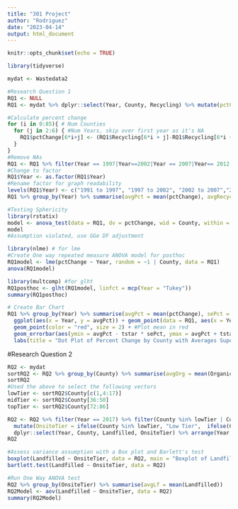 ---
title: "301 Project"
author: "Rodriguez"
date: "2023-04-14"
output: html_document
---

```{r setup, include=FALSE}
knitr::opts_chunk$set(echo = TRUE)
```

```{r}
library(tidyverse)
```

```{r}
mydat <- Wastedata2
```

```{r}
#Research Question 1
RQ1 <- NULL
RQ1 <- mydat %>% dplyr::select(Year, County, Recycling) %>% mutate(pctChange = 0) %>% arrange(County) %>% filter(Year == 1991 | Year == 1997|Year==2002|Year == 2007|Year== 2012| Year==2017) # Create a dataframe for this question

#Calculate percent change
for (i in 0:85){ # Num Counties
  for (j in 2:6) { #Num Years, skip over first year as it's NA
    RQ1$pctChange[6*i+j] <- (RQ1$Recycling[6*i + j]-RQ1$Recycling[6*i + j-1])/RQ1$Recycling[6*i + j-1] * 100
  }
}
#Remove NAs
RQ1 <- RQ1 %>% filter(Year == 1997|Year==2002|Year == 2007|Year== 2012| Year==2017)
#Change to factor
RQ1$Year <- as.factor(RQ1$Year)
#Rename factor for graph readability
levels(RQ1$Year) <- c("1991 to 1997", "1997 to 2002", "2002 to 2007","2007 to 2012","2012 to 2017") 
RQ1 %>% group_by(Year) %>% summarise(avgPct = mean(pctChange), avgRecycling = mean(Recycling)) #Exploratory Data Analysis

```

```{r}
#Testing Sphericity
library(rstatix)
model <- anova_test(data = RQ1, dv = pctChange, wid = County, within = Year)
model
#Assumption violated, use GGe DF adjustment
```

```{r}
library(nlme) # for lme
#Create One way repeated measure ANOVA model for posthoc
RQ1model <- lme(pctChange ~ Year, random = ~1 | County, data = RQ1) 
anova(RQ1model)

library(multcomp) #for glht
RQ1posthoc <- glht(RQ1model, linfct = mcp(Year = "Tukey"))
summary(RQ1posthoc)
```



```{r}
# Create Bar Chart
RQ1 %>% group_by(Year) %>% summarise(avgPct = mean(pctChange), sePct = sd(pctChange)/ sqrt(length(pctChange)), tstar = qt(1-0.05/2, length(pctChange)-1)) %>%#Calculate Error bars
  ggplot(aes(x = Year, y = avgPct)) + geom_point(data = RQ1, aes(x = Year, y = pctChange), position = position_jitter(.3))  + #plot County points, and jitter
  geom_point(color = "red", size = 2) + #Plot mean in red
  geom_errorbar(aes(ymin = avgPct - tstar * sePct, ymax = avgPct + tstar * sePct), color = "red") + #Plot Error Bars in red
  labs(title = "Dot Plot of Percent Change by County with Averages Superimposed in Red", y = "Percent Change", x = "Year Range")

```

#Research Question 2
```{r}
RQ2 <- mydat
sortRQ2 <- RQ2 %>% group_by(County) %>% summarise(avgOrg = mean(Organics), avgOnSite = mean(Onsite), avgWTE = mean(WTE), avgLandf = mean(Landfilled)) %>% arrange(avgOnSite)
sortRQ2
#Used the above to select the following vectors
lowTier <- sortRQ2$County[c(1,4:17)]
midTier <- sortRQ2$County[36:50]
topTier <- sortRQ2$County[72:86]

RQ2 <- RQ2 %>% filter(Year == 2017) %>% filter(County %in% lowTier | County %in% midTier | County %in% topTier) %>% # Remove all counties not in the list,
  mutate(OnsiteTier = ifelse(County %in% lowTier, "Low Tier",  ifelse(County %in% midTier, "Mid Tier" , ifelse(County %in% topTier, "Top Tier", 0))))  %>% #Create indicators
  dplyr::select(Year, County, Landfilled, OnsiteTier) %>% arrange(Year, OnsiteTier) #Remove unneeded data
RQ2
```

```{r}
#Assess variance assumption with a Box plot and Barlett's test
boxplot(Landfilled ~ OnsiteTier, data = RQ2, main = "Boxplot of Landfilled Waste by Onsite Recycling Tier")
bartlett.test(Landfilled ~ OnsiteTier, data = RQ2)
```

```{r}
#Run One Way ANOVA test
RQ2 %>% group_by(OnsiteTier) %>% summarise(avgLf = mean(Landfilled))
RQ2Model <- aov(Landfilled ~ OnsiteTier, data = RQ2)
summary(RQ2Model)
```


```{r}

```

```{r}

```

```{r}

```

```{r}

```

```{r}

```
